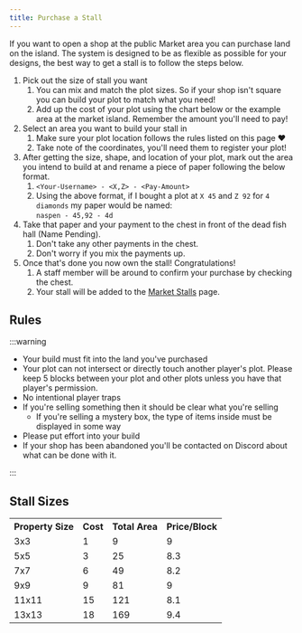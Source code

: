 ```yaml
---
title: Purchase a Stall
---
```


If you want to open a shop at the public Market area you can purchase land on the island. The system is designed to be as flexible as possible for your designs, the best way to get a stall is to follow the steps below. 

1. Pick out the size of stall you want
    1. You can mix and match the plot sizes. So if your shop isn't square you can build your plot to match what you need! 
    2. Add up the cost of your plot using the chart below or the example area at the market island. Remember the amount you'll need to pay!
2. Select an area you want to build your stall in
    1. Make sure your plot location follows the rules listed on this page ♥
    2. Take note of the coordinates, you'll need them to register your plot! 
3. After getting the size, shape, and location of your plot, mark out the area you intend to build at and rename a piece of paper following the below format. 
    1. `<Your-Username> - <X,Z> - <Pay-Amount>`
    2. Using the above format, if I bought a plot at `X 45` and `Z 92`  for `4 diamonds` my paper would be named:  
    `naspen - 45,92 - 4d`
4. Take that paper and your payment to the chest in front of the dead fish hall (Name Pending).
    1. Don't take any other payments in the chest. 
    2. Don't worry if you mix the payments up.
5. Once that's done you now own the stall! Congratulations!
    1. A staff member will be around to confirm your purchase by checking the chest.
    2. Your stall will be added to the [Market Stalls](https://www.notion.so/Market-Stalls-557eff4874a2473696bae7d0a0c21536?pvs=21)  page.

## Rules 

:::warning

- Your build must fit into the land you've purchased
- Your plot can not intersect or directly touch another player's plot. Please keep 5 blocks between your plot and other plots unless you have that player's permission.
- No intentional player traps
- If you're selling something then it should be clear what you're selling
    - If you're selling a mystery box, the type of items inside must be displayed in some way
- Please put effort into your build
- If your shop has been abandoned you'll be contacted on Discord about what can be done with it.

:::

## Stall Sizes 

<table>

<tr>
<th>Property Size</th>
<th>Cost</th>
<th>Total Area</th>
<th>Price/Block</th>
</tr>

<tr>
<td>3x3</td>
<td>1</td>
<td>9</td>
<td>9</td>
</tr>

<tr>
<td>5x5</td>
<td>3</td>
<td>25</td>
<td>8.3</td>
</tr>

<tr>
<td>7x7</td>
<td>6</td>
<td>49</td>
<td>8.2</td>
</tr>

<tr>
<td>9x9</td>
<td>9</td>
<td>81</td>
<td>9</td>
</tr>

<tr>
<td>11x11</td>
<td>15</td>
<td>121</td>
<td>8.1</td>
</tr>

<tr>
<td>13x13</td>
<td>18</td>
<td>169</td>
<td>9.4</td>
</tr>


</table>